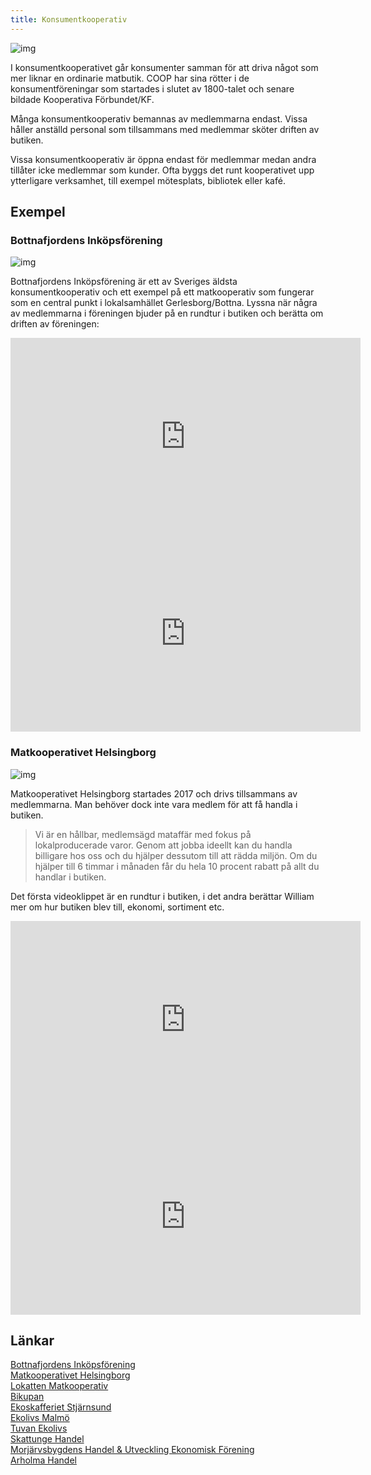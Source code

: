 ```yaml
---
title: Konsumentkooperativ
---
```


![img](/img/konsumentkooperativ.png)

I konsumentkooperativet går konsumenter samman för att driva något som mer liknar en ordinarie matbutik. COOP har sina rötter i de konsumentföreningar som startades i slutet av 1800-talet och senare bildade Kooperativa Förbundet/KF.

Många konsumentkooperativ bemannas av medlemmarna endast. Vissa håller anställd personal som tillsammans med medlemmar sköter driften av butiken.

Vissa konsumentkooperativ är öppna endast för medlemmar medan andra tillåter icke medlemmar som kunder. Ofta byggs det runt kooperativet upp ytterligare verksamhet, till exempel mötesplats, bibliotek eller kafé.

## Exempel

### Bottnafjordens Inköpsförening

![img](/img/bottna.png)

Bottnafjordens Inköpsförening är ett av Sveriges äldsta konsumentkooperativ och ett exempel på ett matkooperativ som fungerar som en central punkt i lokalsamhället Gerlesborg/Bottna. Lyssna när några av medlemmarna i föreningen bjuder på en rundtur i butiken och berätta om driften av föreningen:

<iframe
  width="560"
  height="315"
  src="https://www.youtube.com/embed/DruNhgSbPdQ"
  frameborder="0"
  allow="accelerometer; autoplay; clipboard-write; encrypted-media; gyroscope; picture-in-picture"
  allowfullscreen
></iframe>
<iframe
  width="560"
  height="315"
  src="https://www.youtube.com/embed/wCNrQ7GhPck"
  frameborder="0"
  allow="accelerometer; autoplay; clipboard-write; encrypted-media; gyroscope; picture-in-picture"
  allowfullscreen
></iframe>

### Matkooperativet Helsingborg

![img](/img/helsingborg.png)

Matkooperativet Helsingborg startades 2017 och drivs tillsammans av medlemmarna. Man behöver dock inte vara medlem för att få handla i butiken.

> Vi är en hållbar, medlemsägd mataffär med fokus på lokalproducerade varor. Genom att jobba ideellt kan du handla billigare hos oss och du hjälper dessutom till att rädda miljön. Om du hjälper till 6 timmar i månaden får du hela 10 procent rabatt på allt du handlar i butiken.

Det första videoklippet är en rundtur i butiken, i det andra berättar William mer om hur butiken blev till, ekonomi, sortiment etc.

<iframe
  width="560"
  height="315"
  src="https://www.youtube.com/embed/2iByBOMbaLM"
  frameborder="0"
  allow="accelerometer; autoplay; clipboard-write; encrypted-media; gyroscope; picture-in-picture"
  allowfullscreen
></iframe>
<iframe
  width="560"
  height="315"
  src="https://www.youtube.com/embed/pfJ_zA1A6w8"
  frameborder="0"
  allow="accelerometer; autoplay; clipboard-write; encrypted-media; gyroscope; picture-in-picture"
  allowfullscreen
></iframe>

## Länkar

[Bottnafjordens Inköpsförening](http://bottnafjorden.se/inkopsf/wp/)  
[Matkooperativet Helsingborg](https://matkooperativet.se/)  
[Lokatten Matkooperativ](https://www.lokatten.org/)  
[Bikupan](https://bikupan.org/)  
[Ekoskafferiet Stjärnsund](https://www.facebook.com/EkoskafferietStjarnsund/)  
[Ekolivs Malmö](https://www.ekolivs.se/)  
[Tuvan Ekolivs](https://tuvanbutiken.se/)  
[Skattunge Handel](https://www.facebook.com/skattungehandel/)  
[Morjärvsbygdens Handel & Utveckling Ekonomisk Förening](https://www.facebook.com/groups/1117202295111046/)  
[Arholma Handel](http://arholma.nu/for-oss-boende/foreningar/arholma-ekonomiska-forening/)
